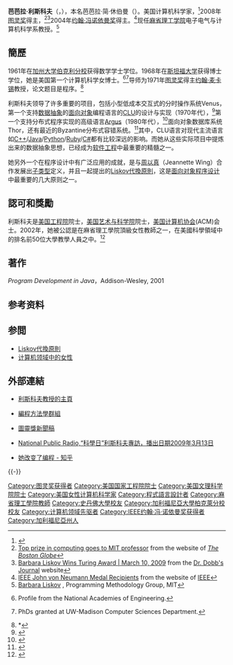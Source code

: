 {{Link style|time=2015-12-11T08:12:12+00:00}}
{{Infobox scientist
| name                    = 芭芭拉·利斯科夫<br>(Barbara Liskov)
| image                   = Barbara Liskov.PNG
| image_size              = 192 x 160
| caption                 = 
| birth_name              = Barbara Jane Huberman
| birth_date              = {{nowrap|{{birth date and age|1939|11|7|mf=yes}}}}
| birth_place = 洛杉矶, 加利福尼亚
| death_date              = 
| death_place             = 
| residence               = 
| nationality             = {{USA}}
| ethnicity               =
| field                   = [[计算机科学|计算机科学]]
| work_institution        = [[麻省理工学院|麻省理工学院]]
| alma_mater              = [[加州大学伯克利分校|加州大学伯克利分校]]<br />[[斯坦福大学|斯坦福大学]]
| thesis_title = A Program to Play Chess End Games
| thesis_url  = http://www.dtic.mil/cgi-bin/GetTRDoc?Location=U2&doc=GetTRDoc.pdf&AD=AD0673971
| thesis_year = 1968
| doctoral_advisor        = [[约翰·麦卡锡|约翰·麦卡锡]]<ref>{{MathGenealogy |id=61932}}</ref>
| doctoral_students       = 
| known_for               = {{ublist|class=nowrap | [[拜占庭将军问题|實用拜占庭容錯]] |Venus {{smaller|([[操作系统|操作系统]])}} |[[CLU|CLU]] 和 [[Argus_(编程语言)|Argus]] ([[编程语言|编程语言]]) |Thor {{smaller|([[面向对象程序设计|面向对象]][[数据库|数据库]])}} |[[里氏替换原则|里氏替换原则]]}}
| author_abbreviation_bot = 
| author_abbreviation_zoo = 
| prizes                  = [[约翰·冯诺依曼奖|IEEE约翰·冯诺依曼奖]]<small>(2004)</small>,<br />[[图灵奖|图灵奖]]<small>(2008)</small>
| religion                = 
| footnotes               = 
}}

'''芭芭拉·利斯科夫'''（{{lang-en|'''Barbara Liskov'''}}，{{bd|1939年|11月7日|catIdx=Liskov}}），本名芭芭拉·简·休伯曼（{{lang-en|Barbara Jane Huberman}}）。美国计算机科学家，<ref>{{Cite web |url=http://amturing.acm.org/award_winners/liskov_1108679.cfm |title=Barbara Liskov - A.M. Turing Award Winner<!-- Bot generated title --> |accessdate=2014-02-22 |archive-date=2017-09-19 |archive-url=https://web.archive.org/web/20170919193905/http://amturing.acm.org/award_winners/liskov_1108679.cfm |dead-url=no }}</ref>2008年[[图灵奖|图灵奖]]得主，<ref>[http://www.boston.com/business/technology/articles/2009/03/10/top_prize_in_computing_goes_to_mit_professor/ Top prize in computing goes to MIT professor] {{Wayback|url=http://www.boston.com/business/technology/articles/2009/03/10/top_prize_in_computing_goes_to_mit_professor/ |date=20160303212814 }} from the website of ''[[The_Boston_Globe|The Boston Globe]]''</ref><ref name="dr dobbs">[http://www.ddj.com/hpc-high-performance-computing/215801518 Barbara Liskov Wins Turing Award | March 10, 2009] {{Wayback|url=http://www.ddj.com/hpc-high-performance-computing/215801518 |date=20090428042546 }} from the [[Dr._Dobb's_Journal|Dr. Dobb's Journal]] website</ref>2004年[[约翰·冯诺依曼奖|约翰·冯诺依曼奖]]得主。<ref>[http://www.ieee.org/about/awards/bios/vonneumann_recipients.html IEEE John von Neumann Medal Recipients] {{Wayback|url=http://www.ieee.org/about/awards/bios/vonneumann_recipients.html |date=20140109224654 }} from the website of [[IEEE|IEEE]]</ref>现任[[麻省理工学院|麻省理工学院]]电子电气与计算机科学系教授。<ref>[http://www.pmg.csail.mit.edu/~liskov/ Barbara Liskov] {{Wayback|url=http://www.pmg.csail.mit.edu/~liskov/ |date=20090427060321 }}, Programming Methodology Group, MIT</ref>

==簡歷==
1961年在[[加州大学伯克利分校|加州大学伯克利分校]]获得数学学士学位。1968年在[[斯坦福大学|斯坦福大学]]获得博士学位，她是美国第一个计算机科学女博士。<ref>{{cite web|url=http://www.engineergirl.org/?id=3046|title=Barbara Liskov -- Engineergirl|accessdate=2007-09-06|archive-date=2013-07-09|archive-url=https://www.webcitation.org/6Hyodf5u6?url=http://www.engineergirl.org/?id=3046|dead-url=no}} Profile from the National Academies of Engineering.</ref><ref>{{cite web|url=http://www.cs.wisc.edu/includes/textfiles/phds.65-70.txt|title=UW-Madison Computer Science Ph.D.s Awarded, May 1965 - August 1970|accessdate=2010-11-08|archive-date=2010-06-16|archive-url=https://web.archive.org/web/20100616150348/http://www.cs.wisc.edu/includes/textfiles/phds.65-70.txt|dead-url=yes}} PhDs granted at UW-Madison Computer Sciences Department.</ref>导师为1971年[[图灵奖|图灵奖]]得主[[约翰·麦卡锡|约翰·麦卡锡]]教授，论文题目是{{link-en|国际象棋残局|Chess endgame}}程序。<ref>*{{Cite journal|last=Huberman (Liskov)|first=Barbara Jane|title=A program to play chess end games|year=1968|publisher=Stanford University Department of Computer Science, Technical Report CS 106, Stanford Artificial Intelligence Project Memo AI-65|postscript=<!--None-->|url=http://oai.dtic.mil/oai/oai?verb=getRecord&metadataPrefix=html&identifier=AD0673971|journal=|author=|access-date=2014-02-22|archive-url=https://web.archive.org/web/20140109225347/http://oai.dtic.mil/oai/oai?verb=getRecord&metadataPrefix=html&identifier=AD0673971|archive-date=2014-01-09|dead-url=yes}}</ref>

利斯科夫领导了许多重要的项目，包括小型低成本交互式的分时操作系统Venus，第一个支持[[数据抽象|数据抽象]]的[[面向对象|面向对象]]编程语言的[[CLU|CLU]]的设计与实现（1970年代），<ref>{{cite journal|title=Abstraction mechanisms in CLU|date=1977-08-01|journal=Communications of the ACM|volume=20|issue=8|doi=10.1145/359763.359789|pages=564–576|issn=0001-0782|url=http://dl.acm.org/citation.cfm?id=359763.359789|accessdate=2018-04-02|author=Barbara Liskov, Alan Snyder, Russell Atkinson, Craig Schaffert}}</ref>第一个支持分布式程序实现的高级语言[[:en:Argus_(programming_language)|Argus]]（1980年代），<ref>{{cite journal|title=Distributed programming in Argus|date=1988-03-01|journal=Communications of the ACM|volume=31|issue=3|doi=10.1145/42392.42399|pages=300–312|issn=0001-0782|url=http://dl.acm.org/citation.cfm?id=42392.42399|accessdate=2018-04-02|author=Barbara Liskov}}</ref>面向对象数据库系统Thor，还有最近的Byzantine分布式容错系统。<ref>{{cite web|title=ACM Names Barbara Liskov Recipient of the 2008 ACM A.M. Turing Award|url=http://www.acm.org/membership/turing-award2008|publisher=Association for Computing Machinery|accessdate=2009-03-10|deadurl=yes|archiveurl=https://archive.is/20120716094636/http://www.acm.org/membership/turing-award2008|archivedate=2012-07-16}}</ref>其中，CLU语言对现代主流语言如[[C++|C++]]/[[Java|Java]]/[[Python|Python]]/[[Ruby|Ruby]]/[[C#|C#]]都有比较深远的影响。而她从这些实际项目中提炼出来的数据抽象思想，已经成为[[软件工程|软件工程]]中最重要的精髓之一。

她另外一个在程序设计中有广泛应用的成就，是与[[周以真|周以真]]（Jeannette Wing）合作发展出[[子类型|子类型]]定义，并且一起提出的[[Liskov代換原則|Liskov代換原則]]，这是[[面向对象程序设计|面向对象程序设计]]中最重要的几大原则之一。

== 認可和獎勵 ==
利斯科夫是[[美国工程院|美国工程院]]院士，[[美国艺术与科学院|美国艺术与科学院]]院士，[[美国计算机协会|美国计算机协会]](ACM)会士。2002年，她被公認是在麻省理工學院頂級女性教師之一，在美國科學領域中的排名前50位大學教學人員之中。<ref>{{cite news|title=MIT's magnificent seven: Women faculty members cited as top scientists|url=http://web.mit.edu/newsoffice/2002/women.html|accessdate=29 October 2012|newspaper=MIT News Office|date=5 Nov 2002|location=Cambridge, MA|archive-date=2014-01-09|archive-url=https://web.archive.org/web/20140109221808/http://web.mit.edu/newsoffice/2002/women.html|dead-url=no}}</ref>

== 著作 ==
''Program Development in Java''，Addison-Wesley, 2001

== 参考资料==
{{reflist|2}}

== 参閲 ==
* [[Liskov代換原則|Liskov代換原則]]
* [[计算机领域中的女性|计算机领域中的女性]]

== 外部連結 ==
* {{En}}[http://www.pmg.csail.mit.edu/~liskov/ 利斯科夫教授的主頁] {{Wayback|url=http://www.pmg.csail.mit.edu/~liskov/ |date=20090427060321 }}
* {{En}}[http://www.pmg.csail.mit.edu/ 編程方法學群組] {{Wayback|url=http://www.pmg.csail.mit.edu/ |date=20080720171417 }}
* {{En}}[http://web.mit.edu/newsoffice/2009/turing-liskov-0310.html/ 圖靈獎新聞稿] {{Wayback|url=http://web.mit.edu/newsoffice/2009/turing-liskov-0310.html/ |date=20090317024318 }}
* {{En}}[https://web.archive.org/web/20090401052346/http://www.sciencefriday.com/program/archives/200903135 National Public Radio,“科學日”利斯科夫專訪，播出日期2009年3月13日]
*[https://zhuanlan.zhihu.com/p/97455567 她改变了编程 - 知乎] {{Wayback|url=https://zhuanlan.zhihu.com/p/97455567 |date=20191215182754 }}
{{-}}
{{图灵奖}}
{{IEEE约翰·冯·诺依曼奖获得者}}

{{Authority control}}
{{DEFAULTSORT:Liskov, Barbara}}
[[Category:图灵奖获得者|Category:图灵奖获得者]]
[[Category:美国国家工程院院士|Category:美国国家工程院院士]]
[[Category:美国文理科学院院士|Category:美国文理科学院院士]]
[[Category:美国女性计算机科学家|Category:美国女性计算机科学家]]
[[Category:程式語言設計者|Category:程式語言設計者]]
[[Category:麻省理工學院教師|Category:麻省理工學院教師]]
[[Category:史丹佛大學校友|Category:史丹佛大學校友]]
[[Category:加利福尼亞大學柏克萊分校校友|Category:加利福尼亞大學柏克萊分校校友]]
[[Category:计算机领域先驱者|Category:计算机领域先驱者]]
[[Category:IEEE约翰·冯·诺依曼奖获得者|Category:IEEE约翰·冯·诺依曼奖获得者]]
[[Category:加利福尼亞州人|Category:加利福尼亞州人]]